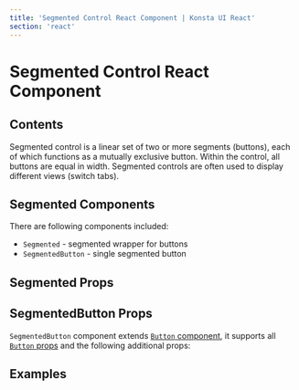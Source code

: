 ```yaml
---
title: 'Segmented Control React Component | Konsta UI React'
section: 'react'
---
```



# Segmented Control React Component

## Contents

Segmented control is a linear set of two or more segments (buttons), each of which functions as a mutually exclusive button. Within the control, all buttons are equal in width. Segmented controls are often used to display different views (switch tabs).

## Segmented Components

There are following components included:

- `Segmented` - segmented wrapper for buttons
- `SegmentedButton` - single segmented button

## Segmented Props

<SegmentedProps />

## SegmentedButton Props

`SegmentedButton` component extends [`Button` component](/react/button), it supports all [`Button` props](/react/button#button-props) and the following additional props:

<SegmentedButtonProps />

## Examples

<SegmentedControlExample />
